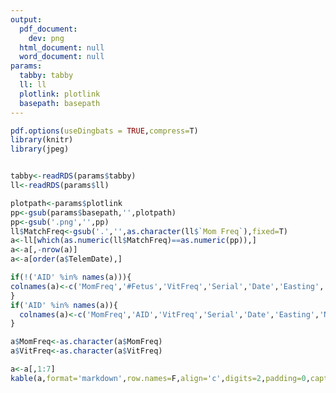 ```yaml
---
output:
  pdf_document:
    dev: png
  html_document: null
  word_document: null
params:
  tabby: tabby
  ll: ll
  plotlink: plotlink
  basepath: basepath
---
```


\pdfminorversion=5 
\pdfcompresslevel=9
\pdfobjcompresslevel=2
```r
pdf.options(useDingbats = TRUE,compress=T)
library(knitr)
library(jpeg)


tabby<-readRDS(params$tabby)
ll<-readRDS(params$ll)
```

\begin{figure}[h]
\centerline{\includegraphics{`r params$plotlink`}}
\end{figure}

```r
plotpath<-params$plotlink
pp<-gsub(params$basepath,'',plotpath)
pp<-gsub('.png','',pp)
ll$MatchFreq<-gsub('.','',as.character(ll$`Mom Freq`),fixed=T)
a<-ll[which(as.numeric(ll$MatchFreq)==as.numeric(pp)),]
a<-a[,-nrow(a)]
a<-a[order(a$TelemDate),]

if(!('AID' %in% names(a))){
colnames(a)<-c('MomFreq','#Fetus','VitFreq','Serial','Date','Easting','Northing')
}
if('AID' %in% names(a)){
  colnames(a)<-c('MomFreq','AID','VitFreq','Serial','Date','Easting','Northing')
}

a$MomFreq<-as.character(a$MomFreq)
a$VitFreq<-as.character(a$VitFreq)

a<-a[,1:7]
kable(a,format='markdown',row.names=F,align='c',digits=2,padding=0,caption='Non Birth Freqs')

```